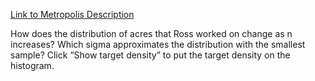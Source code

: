 <a href="http://i.imgur.com/VysOLfH.png" target="_blank">Link to Metropolis Description</a>

How does the distribution of acres that Ross worked on change as n increases? Which sigma approximates the distribution with the smallest sample? Click "Show target density" to put the target density on the histogram.